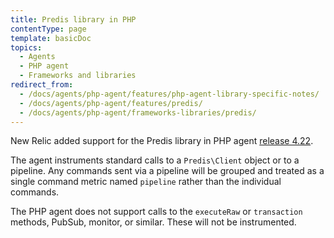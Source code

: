 ```yaml
---
title: Predis library in PHP
contentType: page
template: basicDoc
topics:
  - Agents
  - PHP agent
  - Frameworks and libraries
redirect_from:
  - /docs/agents/php-agent/features/php-agent-library-specific-notes/
  - /docs/agents/php-agent/features/predis/
  - /docs/agents/php-agent/frameworks-libraries/predis/
---
```


New Relic added support for the Predis library in PHP agent [release 4.22](/docs/release-notes/agent-release-notes/php-release-notes/php-agent-422099).

The agent instruments standard calls to a `Predis\Client` object or to a pipeline. Any commands sent via a pipeline will be grouped and treated as a single command metric named `pipeline` rather than the individual commands.

The PHP agent does not support calls to the `executeRaw` or `transaction` methods, PubSub, monitor, or similar. These will not be instrumented.

